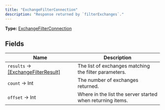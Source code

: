```yaml
---
title: "ExchangeFilterConnection"
description: "Response returned by `filterExchanges`."
---
```


**Type:** [ExchangeFilterConnection](/api-reference/types/exchangefilterconnection)

## Fields

| Name | Description |
|------|-------------|
| `results` → [[ExchangeFilterResult]](/api-reference/types/exchangefilterresult) | The list of exchanges matching the filter parameters. |
| `count` → Int | The number of exchanges returned. |
| `offset` → Int | Where in the list the server started when returning items. |

